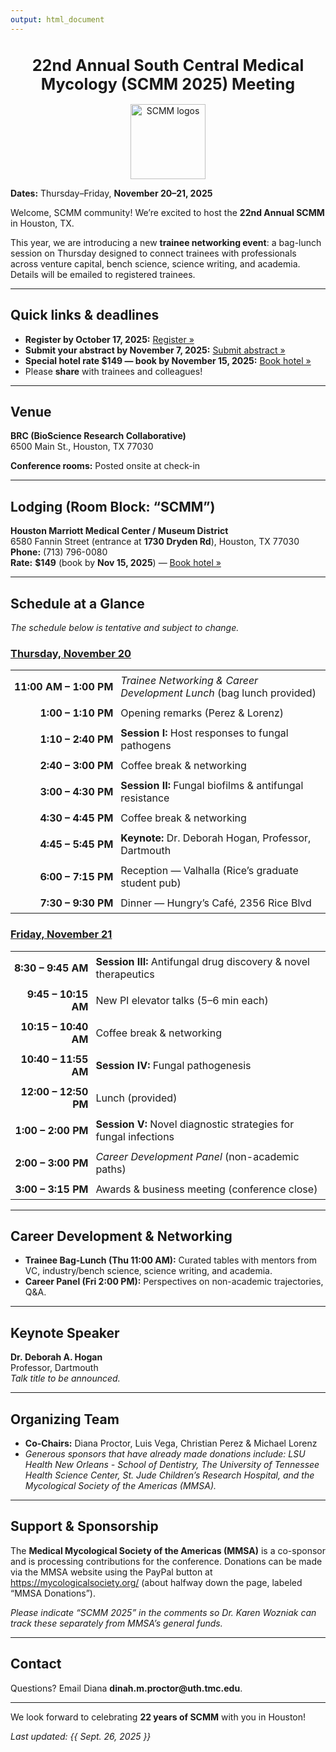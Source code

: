 ```yaml
---
output: html_document
---
```

<h1 style="font-size:1.8em; text-align:center;">
  22nd Annual South Central Medical Mycology (SCMM 2025) Meeting
</h1>

<p style="text-align:center;">
  <img src="logos.png" alt="SCMM logos" style="max-width:99%; height:120px; object-fit:contain;">
</p>


<p><strong>Dates:</strong> Thursday–Friday, <strong>November 20–21, 2025</strong><br>

<p>Welcome, SCMM community! We’re excited to host the <strong>22nd Annual SCMM</strong> in Houston, TX. 

<p>This year, we are introducing a new <strong>trainee networking event</strong>: a bag-lunch session on Thursday designed to connect trainees with professionals across venture capital, bench science, science writing, and academia. Details will be emailed to registered trainees.</p>

<hr>

<h2>Quick links &amp; deadlines</h2>
<ul>
  <li><strong>Register by October 17, 2025:</strong> <a href="https://redcap.sph.uth.edu/surveys/?s=RAMYDRL4AAWHHYKJ">Register »</a></li>
  <li><strong>Submit your abstract by November 7, 2025:</strong> <a href="https://redcap.sph.uth.edu/surveys/?s=FYPJAHTFN8M8XNNH">Submit abstract »</a></li>
  <li><strong>Special hotel rate $149 — book by November 15, 2025:</strong> <a href="https://www.marriott.com/event-reservations/reservation-link.mi?id=1756991742828&key=GRP&app=resvlink">Book hotel »</a></li>
  <li>Please <strong>share</strong> with trainees and colleagues!</li>
</ul>

<hr>

<h2>Venue</h2>
<p><strong>BRC (BioScience Research Collaborative)</strong><br>
6500 Main St., Houston, TX 77030<br>

<strong>Conference rooms:</strong> Posted onsite at check-in<br>

<hr>

<h2>Lodging (Room Block: “SCMM”)</h2>
<p><strong>Houston Marriott Medical Center / Museum District</strong><br>
6580 Fannin Street (entrance at <strong>1730 Dryden Rd</strong>), Houston, TX 77030<br>
<strong>Phone:</strong> (713) 796-0080<br>
<strong>Rate:</strong> <strong>$149</strong> (book by <strong>Nov 15, 2025</strong>) — <a href="https://www.marriott.com/event-reservations/reservation-link.mi?id=1756991742828&key=GRP&app=resvlink">Book hotel »</a></p>

<hr>

<h2>Schedule at a Glance</h2>
<p><em>The schedule below is tentative and subject to change.</em></p>

<h3><u>Thursday, November 20</u></h3>
<table style="border-collapse:collapse; width:100%;">
  <tr>
    <td style="width:25%; padding:6px; text-align:right; font-weight:bold; white-space:nowrap;">11:00 AM – 1:00 PM</td>
    <td style="padding:6px;"><em>Trainee Networking &amp; Career Development Lunch</em> (bag lunch provided)</td>
  </tr>
  <tr>
    <td style="text-align:right; font-weight:bold; padding:6px;">1:00 – 1:10 PM</td>
    <td style="padding:6px;">Opening remarks (Perez &amp; Lorenz)</td>
  </tr>
  <tr>
    <td style="text-align:right; font-weight:bold; padding:6px;">1:10 – 2:40 PM</td>
    <td style="padding:6px;"><strong>Session I:</strong> Host responses to fungal pathogens</td>
  </tr>
  <tr>
    <td style="text-align:right; font-weight:bold; padding:6px;">2:40 – 3:00 PM</td>
    <td style="padding:6px;">Coffee break &amp; networking</td>
  </tr>
  <tr>
    <td style="text-align:right; font-weight:bold; padding:6px;">3:00 – 4:30 PM</td>
    <td style="padding:6px;"><strong>Session II:</strong> Fungal biofilms &amp; antifungal resistance</td>
  </tr>
  <tr>
    <td style="text-align:right; font-weight:bold; padding:6px;">4:30 – 4:45 PM</td>
    <td style="padding:6px;">Coffee break &amp; networking</td>
  </tr>
  <tr>
    <td style="text-align:right; font-weight:bold; padding:6px;">4:45 – 5:45 PM</td>
    <td style="padding:6px;"><strong>Keynote:</strong> Dr. Deborah Hogan, Professor, Dartmouth</td>
  </tr>
  <tr>
    <td style="text-align:right; font-weight:bold; padding:6px;">6:00 – 7:15 PM</td>
    <td style="padding:6px;">Reception — Valhalla (Rice’s graduate student pub)</td>
  </tr>
  <tr>
    <td style="text-align:right; font-weight:bold; padding:6px;">7:30 – 9:30 PM</td>
    <td style="padding:6px;">Dinner — Hungry’s Café, 2356 Rice Blvd</td>
  </tr>
</table>

<h3><u>Friday, November 21</u></h3>
<table style="border-collapse:collapse; width:100%;">
  <tr>
    <td style="width:25%; padding:6px; text-align:right; font-weight:bold; white-space:nowrap;">8:30 – 9:45 AM</td>
    <td style="padding:6px;"><strong>Session III:</strong> Antifungal drug discovery &amp; novel therapeutics</td>
  </tr>
  <tr>
    <td style="text-align:right; font-weight:bold; padding:6px;">9:45 – 10:15 AM</td>
    <td style="padding:6px;">New PI elevator talks (5–6 min each)</td>
  </tr>
  <tr>
    <td style="text-align:right; font-weight:bold; padding:6px;">10:15 – 10:40 AM</td>
    <td style="padding:6px;">Coffee break &amp; networking</td>
  </tr>
  <tr>
    <td style="text-align:right; font-weight:bold; padding:6px;">10:40 – 11:55 AM</td>
    <td style="padding:6px;"><strong>Session IV:</strong> Fungal pathogenesis</td>
  </tr>
  <tr>
    <td style="text-align:right; font-weight:bold; padding:6px;">12:00 – 12:50 PM</td>
    <td style="padding:6px;">Lunch (provided)</td>
  </tr>
  <tr>
    <td style="text-align:right; font-weight:bold; padding:6px;">1:00 – 2:00 PM</td>
    <td style="padding:6px;"><strong>Session V:</strong> Novel diagnostic strategies for fungal infections</td>
  </tr>
  <tr>
    <td style="text-align:right; font-weight:bold; padding:6px;">2:00 – 3:00 PM</td>
    <td style="padding:6px;"><em>Career Development Panel</em> (non-academic paths)</td>
  </tr>
  <tr>
    <td style="text-align:right; font-weight:bold; padding:6px;">3:00 – 3:15 PM</td>
    <td style="padding:6px;">Awards &amp; business meeting (conference close)</td>
  </tr>
</table>

<hr>

<h2>Career Development &amp; Networking</h2>
<ul>
  <li><strong>Trainee Bag-Lunch (Thu 11:00 AM):</strong> Curated tables with mentors from VC, industry/bench science, science writing, and academia.</li>
  <li><strong>Career Panel (Fri 2:00 PM):</strong> Perspectives on non-academic trajectories, Q&amp;A.</li>
</ul>

<hr>

<h2>Keynote Speaker</h2>
<p><strong>Dr. Deborah A. Hogan</strong><br>
Professor, Dartmouth<br>
<em>Talk title to be announced.</em></p>

<hr>

<h2>Organizing Team</h2>
<ul>
  <li><strong>Co-Chairs:</strong> Diana Proctor, Luis Vega, Christian Perez &amp; Michael Lorenz</li>
  <li><em>Generous sponsors that have already made donations include: LSU Health New Orleans - School of Dentistry, The University of Tennessee Health Science Center, St. Jude Children’s Research Hospital, and the Mycological Society of the Americas (MMSA).</em></li>
</ul>

<hr>

<h2>Support &amp; Sponsorship</h2>
<p>The <strong>Medical Mycological Society of the Americas (MMSA)</strong> is a co-sponsor and is processing contributions for the conference. Donations can be made via the MMSA website using the PayPal button at <a href="https://mycologicalsociety.org/">https://mycologicalsociety.org/</a> (about halfway down the page, labeled “MMSA Donations”).</p>
<p><em>Please indicate “SCMM 2025” in the comments so Dr. Karen Wozniak can track these separately from MMSA’s general funds.</em></p>

<hr>

<h2>Contact</h2>
<p>Questions? Email Diana <strong>dinah.m.proctor@uth.tmc.edu</strong>.</p>

<hr>

<p>We look forward to celebrating <strong>22 years of SCMM</strong> with you in Houston!</p>

<p><em>Last updated: {{ Sept. 26, 2025 }}</em></p>

</body>
</html>
